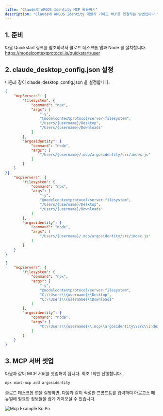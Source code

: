 ```yaml
---
title: "Claude로 ARGOS Identity MCP 활용하기"
description: "Claude에 ARGOS Identity 개발자 가이드 MCP를 연결하는 방법입니다."
---
```


## 1. 준비

다음 Quickstart 링크를 참조하셔서 클로드 데스크톱 앱과 Node 를 설치합니다.\
https://modelcontextprotocol.io/quickstart/user

## 2. claude_desktop_config.json 설정

다음과 같이 claude_desktop_config.json 을 설정합니다.

<CodeGroup>

```json claude_desktop_config.json (mac)
{
    "mcpServers": {
        "filesystem": {
            "command": "npx",
            "args": [
                "-y",
                "@modelcontextprotocol/server-filesystem",
                "/Users/{username}/Desktop",
                "/Users/{username}/Downloads"
            ]
        },
        "argosidentity": {
            "command": "node",
            "args": [
                "/Users/{username}/.mcp/argosidentity/src/index.js"
            ]
        }
    }
}{
    "mcpServers": {
        "filesystem": {
            "command": "npx",
            "args": [
                "-y",
                "@modelcontextprotocol/server-filesystem",
                "/Users/{username}/Desktop",
                "/Users/{username}/Downloads"
            ]
        },
        "argosidentity": {
            "command": "node",
            "args": [
                "/Users/{username}/.mcp/argosidentity/src/index.js"
            ]
        }
    }
}
```


```claude_desktop_config.json claude_desktop_config.json (win)
{
    "mcpServers": {
        "filesystem": {
            "command": "npx",
            "args": [
                "-y",
                "@modelcontextprotocol/server-filesystem",
                "C:\\Users\\{username}\\Desktop",
                "C:\\Users\\{username}\\Downloads"
            ]
        },
        "argosidentity": {
            "command": "node",
            "args": [
                "C:\\Users\\{username}\\.mcp\\argosidentity\\src\\index.js"
            ]
        }
    }
}
```

</CodeGroup>

## 3. MCP 서버 셋업

다음과 같이 MCP 서버를 셋업해야 됩니다. 최초 1회만 진행합니다.

```bash
npx mint-mcp add argosidentity
```

클로드 데스크톱 앱을 실행하면, 다음과 같이 적절한 프롬프트를 입력하여 아르고스 매뉴얼에 필요한 정보들을 쉽게 가져오실 수 있습니다.

![Mcp Example Ko Pn](/images/mcp_example_ko.png)